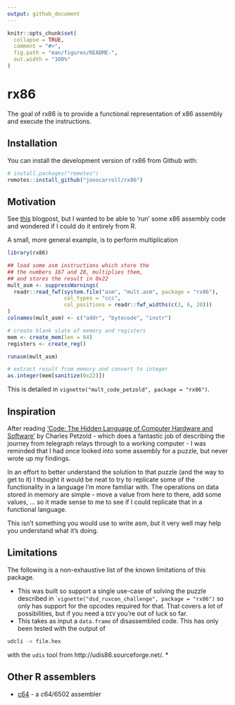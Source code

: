 ```yaml
---
output: github_document
---
```


<!-- README.md is generated from README.Rmd. Please edit that file -->

```r
knitr::opts_chunk$set(
  collapse = TRUE,
  comment = "#>",
  fig.path = "man/figures/README-",
  out.width = "100%"
)
```

# rx86

<!-- badges: start -->
<!-- badges: end -->

The goal of rx86 is to provide a functional representation of x86 assembly 
and execute the instructions.

## Installation

You can install the development version of rx86 from Github with:

``` r
# install.packages("remotes")
remotes::install_github("jonocarroll/rx86")
```

## Motivation

See [this]() blogpost, but I wanted to be able to 'run' some x86 assembly code and 
wondered if I could do it entirely from R.

A small, more general example, is to perform multiplication
```r
library(rx86)

## load some asm instructions which store the 
## the numbers 167 and 28, multiplies them, 
## and stores the result in 0x22
mult_asm <- suppressWarnings(
  readr::read_fwf(system.file("asm", "mult.asm", package = "rx86"), 
                  col_types = "ccc",
                  col_positions = readr::fwf_widths(c(3, 6, 20)))
)
colnames(mult_asm) <- c("addr", "bytecode", "instr")

# create blank slate of memory and registers
mem <- create_mem(len = 64)
registers <- create_reg()

runasm(mult_asm)

# extract result from memory and convert to integer
as.integer(mem[sanitize(0x22)])
```

This is detailed in `vignette("mult_code_petzold", package = "rx86")`.

## Inspiration

After reading ['Code: The Hidden Language of Computer Hardware and Software'](https://en.wikipedia.org/wiki/Code:_The_Hidden_Language_of_Computer_Hardware_and_Software) by Charles Petzold - which does a fantastic job of describing 
the journey from telegraph relays through to a working computer - I was reminded that 
I had once looked into some assembly for a puzzle, but never wrote up my findings.

In an effort to better understand the solution to that puzzle (and the way to get to it) I thought it would be neat to try to replicate some of the functionality in a language I'm more familiar with. The operations on data stored in memory are simple - move a value from here to there, add some values, ... so it made sense to me to 
see if I could replicate that in a functional language.

This isn't something you would use to write asm, but it very well may help you understand what it's doing.

## Limitations

The following is a non-exhaustive list of the known limitations of this package.

* This was built so support a single use-case of solving the puzzle described in 
``vignette("dsd_ruxcon_challenge", package = "rx86")` so only has support for the
opcodes required for that. That covers a lot of possibilities, but if you need a 
`DIV` you're out of luck so far.
* This takes as input a `data.frame` of disassembled code. This has only been tested
with the output of 
```bash
udcli -x file.hex
```
with the `udis` tool from http://udis86.sourceforge.net/.
* 

## Other R assemblers
 * [c64](https://github.com/coolbutuseless/r64) - a c64/6502 assembler
